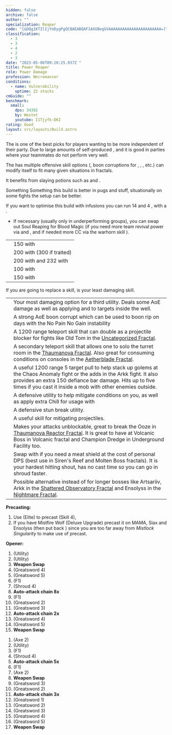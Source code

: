 ```yaml
---
hidden: false
archive: false
author: ""
specialization: Reaper
code: "[&DQg1KTIlIjYoDygPgQCBAEABQAF1AXUBegGVAAAAAAAAAAAAAAAAAAAAAAA=]"
classification:
  - 3
  - 3
  - 4
  - 2
  - 3
date: "2023-05-06T09:20:25.937Z "
title: Power Reaper
role: Power Damage
profession: Necromancer
conditions:
  - name: Vulnerability
    uptime: 22 stacks
cmGuide: ""
benchmark:
  small:
    dps: 34302
    by: Westet
    youtube: I1Tjyfk-DKI
rating: Good
layout: src/layouts/Build.astro
---
```


The <Specialization name="Reaper" text="Power Reaper"/> is one of the best picks for players wanting to be more independent of their party. Due to large amounts of self-produced <Condition name="Vulnerability"/>, <Boon name="Quickness"/> and <Boon name="Might"/> it is good in parties where your teammates do not perform very well.

The <Specialization name="Reaper" text="Power Reaper" /> has multiple offensive skill
options (<Control name="Pull" />, boon corruptions for <Instability name="No Pain, No Gain" />
, <Condition name="Blinded" />, <Condition name="Immobile" />, etc.) <Specialization
  name="Reaper"
  text="Power Reaper"
/> can modify itself to fit many given situations in fractals.

It benefits from slaying potions such as <Item id="50082"/> and <Item name="Impact" type="Sigil"/>.

<Divider text="Equipment" />

<CharacterWithAr>
<Character title="Eagle Runes" gear='{"attributes":{"profession":"Necromancer","specialization":"Reaper","data":{"Health":23812,"Armor":2192,"Power":3694,"Precision":2153,"Toughness":1225,"Vitality":1460,"Ferocity":1255,"Condition Damage":500,"Expertise":0,"Concentration":225,"Healing Power":0,"Agony Resistance":150,"Condition Duration":0,"Boon Duration":0.15,"Critical Chance":0.999047619047619,"Critical Damage":2.336666666666667,"Power Coefficient":1493,"Power2 Coefficient":2322,"Burning Coefficient":0,"Bleeding Coefficient":0.72,"Poison Coefficient":2.18,"Torment Coefficient":0,"Confusion Coefficient":0,"Flat DPS":0,"Siphon Base Coefficient":139.75,"Alternative Ferocity":300,"Alternative Power":3694,"Alternative Critical Chance":0.999047619047619,"Alternative Critical Damage":2.536666666666667,"Effective Power":24664.232906896337,"NonCrit Effective Power":10561.060187225627,"Power DPS":14179.322190988152,"Alternative Effective Power":30789.089588020157,"Power2 DPS":27528.78938135649,"Siphon DPS":153.72500000000002,"Bleeding Damage":81.25,"Bleeding Stacks":0.72,"Bleeding DPS":58.5,"Burning Damage":325.78125,"Burning Stacks":0,"Burning DPS":0,"Confusion Damage":102.03125,"Confusion Stacks":0,"Confusion DPS":0,"Poison Damage":99.21875,"Poison Stacks":2.18,"Poison DPS":216.29687500000003,"Torment Damage":120,"Torment Stacks":0,"Torment DPS":0,"Damage":42136.63344734464,"Effective Health":103872445.77114429,"Survivability":52807.54741796863,"Effective Healing":390,"Healing":390}},"armor":{"weight":"Light","helmAffix":"Assassin","helmRuneId":24723,"helmRune":"Eagle","helmRuneCount":6,"helmInfusionId":37131,"shouldersAffix":"Berserker","shouldersRuneId":24723,"shouldersRune":"Eagle","shouldersRuneCount":6,"shouldersInfusionId":37131,"coatAffix":"Berserker","coatRuneId":24723,"coatRune":"Eagle","coatRuneCount":6,"coatInfusionId":37131,"glovesAffix":"Berserker","glovesRuneId":24723,"glovesRune":"Eagle","glovesRuneCount":6,"glovesInfusionId":37131,"leggingsAffix":"Berserker","leggingsRuneId":24723,"leggingsRune":"Eagle","leggingsRuneCount":6,"leggingsInfusionId":37131,"bootsAffix":"Berserker","bootsRuneId":24723,"bootsRune":"Eagle","bootsRuneCount":6,"bootsInfusionId":37131},"weapon":{"weapon1MainId":30689,"weapon1MainType":"Greatsword","weapon1MainSigil1Id":24615,"weapon1MainAffix":"Berserker","weapon1MainInfusion1Id":37131,"weapon1MainInfusion2Id":37131,"weapon1MainSigil2Id":24868,"weapon2MainId":30698,"weapon2MainType":"Staff","weapon2MainSigil1Id":24615,"weapon2MainAffix":"Berserker","weapon2MainInfusion1Id":37131,"weapon2MainInfusion2Id":37131,"weapon2MainSigil2Id":24868},"backAndTrinket":{"backItemAffix":"Berserker","backItemInfusion1Id":37131,"backItemInfusion2Id":37131,"amuletAffix":"Berserker","ring1Affix":"Berserker","ring1Infusion1Id":37131,"ring1Infusion2Id":37131,"ring1Infusion3Id":37131,"ring2Affix":"Berserker","ring2Infusion1Id":37131,"ring2Infusion2Id":37131,"ring2Infusion3Id":37131,"accessory1Affix":"Berserker","accessory1InfusionId":37131,"accessory2Affix":"Berserker","accessory2InfusionId":37131},"consumables":{"foodId":91805,"utilityId":77569},"skills":{"healId":10547,"utility1Id":10546,"utility2Id":10607,"utility3Id":29414,"eliteId":10646},"assumedBuffs":{"value":[{"id":"might","type":"Boon"},{"id":"fury","type":"Boon"},{"id":"protection","type":"Boon"},{"id":"vulnerability","type":"Condition"},{"id":"jade-bot","gw2id":96613,"type":"Item"},{"id":"omnipotion","gw2id":79722,"type":"Item"}]},"traits":{"selection":[[914,829,853],[875,894,893],[2020,1969,2021]],"lines":[53,50,34]}}'>

Something Something this build is better in pugs and stuff, situationally on some fights the <Item id="24836"/> setup can be better.

If you want to optimise this build with infusions you can run 14 <Item name="Mighty +9 Agony Infusion"/> and 4 <Item name="Precise +9 Agony Infusion"/>, with a <Item id="48081" text="Berserkers Helm"/>.

</Character>
<Character title="Scholar Runes" gear='{"attributes":{"profession":"Necromancer","specialization":"Reaper","data":{"Health":23812,"Armor":2192,"Power":3692,"Precision":2155,"Toughness":1225,"Vitality":1460,"Ferocity":1255,"Condition Damage":500,"Expertise":0,"Concentration":225,"Healing Power":0,"Agony Resistance":150,"Condition Duration":0,"Boon Duration":0.15,"Critical Chance":1,"Critical Damage":2.336666666666667,"Power Coefficient":1493,"Power2 Coefficient":2322,"Burning Coefficient":0,"Bleeding Coefficient":0.72,"Poison Coefficient":2.18,"Torment Coefficient":0,"Confusion Coefficient":0,"Flat DPS":0,"Siphon Base Coefficient":139.75,"Alternative Ferocity":300,"Alternative Power":3692,"Alternative Critical Chance":1,"Alternative Critical Damage":2.536666666666667,"Effective Power":24664.316352713544,"NonCrit Effective Power":10555.342233686251,"Power DPS":14179.370163496851,"Alternative Effective Power":30791.69251936841,"Power2 DPS":27531.116684625897,"Siphon DPS":153.72500000000002,"Bleeding Damage":81.25,"Bleeding Stacks":0.72,"Bleeding DPS":58.5,"Burning Damage":325.78125,"Burning Stacks":0,"Burning DPS":0,"Confusion Damage":102.03125,"Confusion Stacks":0,"Confusion DPS":0,"Poison Damage":99.21875,"Poison Stacks":2.18,"Poison DPS":216.29687500000003,"Torment Damage":120,"Torment Stacks":0,"Torment DPS":0,"Damage":42139.008723122744,"Effective Health":103872445.77114429,"Survivability":52807.54741796863,"Effective Healing":390,"Healing":390}},"armor":{"weight":"Light","helmAffix":"Assassin","helmRuneId":24836,"helmRune":"Scholar","helmRuneCount":6,"helmInfusionId":37131,"shouldersAffix":"Berserker","shouldersRuneId":24836,"shouldersRune":"Scholar","shouldersRuneCount":6,"shouldersInfusionId":37131,"coatAffix":"Berserker","coatRuneId":24836,"coatRune":"Scholar","coatRuneCount":6,"coatInfusionId":37131,"glovesAffix":"Berserker","glovesRuneId":24836,"glovesRune":"Scholar","glovesRuneCount":6,"glovesInfusionId":37131,"leggingsAffix":"Berserker","leggingsRuneId":24836,"leggingsRune":"Scholar","leggingsRuneCount":6,"leggingsInfusionId":37131,"bootsAffix":"Berserker","bootsRuneId":24836,"bootsRune":"Scholar","bootsRuneCount":6,"bootsInfusionId":37131},"weapon":{"weapon1MainId":30689,"weapon1MainType":"Greatsword","weapon1MainSigil1Id":24615,"weapon1MainAffix":"Assassin","weapon1MainInfusion1Id":37131,"weapon1MainInfusion2Id":37131,"weapon1MainSigil2Id":24868,"weapon2MainId":30698,"weapon2MainType":"Staff","weapon2MainSigil1Id":24615,"weapon2MainAffix":"Assassin","weapon2MainInfusion1Id":37131,"weapon2MainInfusion2Id":37131,"weapon2MainSigil2Id":24868},"backAndTrinket":{"backItemAffix":"Assassin","backItemInfusion1Id":37131,"backItemInfusion2Id":37131,"amuletAffix":"Berserker","ring1Affix":"Assassin","ring1Infusion1Id":37131,"ring1Infusion2Id":37131,"ring1Infusion3Id":37131,"ring2Affix":"Assassin","ring2Infusion1Id":37131,"ring2Infusion2Id":37131,"ring2Infusion3Id":37131,"accessory1Affix":"Berserker","accessory1InfusionId":37131,"accessory2Affix":"Berserker","accessory2InfusionId":37131},"consumables":{"foodId":91805,"utilityId":77569},"skills":{"healId":10547,"utility1Id":10546,"utility2Id":10607,"utility3Id":29414,"eliteId":10646},"assumedBuffs":{"value":[{"id":"might","type":"Boon"},{"id":"fury","type":"Boon"},{"id":"protection","type":"Boon"},{"id":"vulnerability","type":"Condition"},{"id":"jade-bot","gw2id":96613,"type":"Item"},{"id":"omnipotion","gw2id":79722,"type":"Item"}]},"traits":{"selection":[[914,829,853],[875,894,893],[2020,1969,2021]],"lines":[53,50,34]}}'>

</Character>
</CharacterWithAr>

<Divider text="Build" />

<Grid>
<GridItem sm="7">
<Card title="Traits">
<Traits traits1="Spite" traits1Selected="Spiteful Talisman, Awaken the Pain, Close to Death" traits2="Soul Reaping" traits2Selected="Unyielding Blast, Soul Barbs, Death Perception" traits3="Reaper" traits3Selected="Chilling Nova , Soul Eater, Reapers Onslaught"/>
</Card>
<Card title="Situational Traits">

- If necessary (usually only in underperforming groups), you can swap out Soul Reaping for Blood Magic (if you need more team revival power via <Trait name="Ritual of Life" /> and <Trait name="Transfusion" />, and if needed more CC via the warhorn skill <Trait name="Banshees Wail" />).

</Card>

<Card title="Defiance Bar Damage">

|                                                                        |                                                                            |
| ---------------------------------------------------------------------- | -------------------------------------------------------------------------- |
| <Skill name="Grasping Darkness" size="big" disableText/>               | 150 with <Control name="Pull"/>                                            |
| <Skill name="Wail of Doom" size="big" disableText/>                    | 200 with <Control name="Daze"/> (300 if traited)                           |
| <Skill name="Charge" profession="necromancer" size="big" disableText/> | 200 with <Control name="Knockdown"/> and 232 with <Control name="Launch"/> |
| <Skill name="Terrify" size="big" disableText/>                         | 100 with <Condition name="Fear"/>                                          |
| <Skill name="Executioners Scythe" size="big" disableText/>             | 150 with <Control name="Stun"/>                                            |

</Card>

</GridItem>

<GridItem sm="5">
<Card title="Situational Skills">

<Warning>
  If you are going to replace a skill, <Skill name="Well of Darkness" /> is your
  least damaging skill.
</Warning>

|                                                               |                                                                                                                                                                                                                                                      |
| ------------------------------------------------------------- | ---------------------------------------------------------------------------------------------------------------------------------------------------------------------------------------------------------------------------------------------------- |
| <Skill name="Well of Darkness" size="big" disableText/>       | Your most damaging option for a third utility. Deals some AoE damage as well as applying <Condition name="Blinded" text="Blind"/> and <Condition name="Chilled" text="Chill"/> to targets inside the well.                                           |
| <Skill name="Well of Corruption" size="big" disableText/>     | A strong AoE boon corrupt which can be used to boon rip on days with the No Pain No Gain instability                                                                                                                                                 |
| <Skill name="Summon flesh Wurm" size="big" disableText/>      | A 1200 range teleport skill that can double as a projectile blocker for fights like Old Tom in the [Uncategorized Fractal](/fractals/uncategorized).                                                                                                 |
| <Skill name="Spectral Walk " size="big" disableText/>         | A secondary teleport skill that allows one to solo the turret room in the [Thaumanova Fractal](/fractals/thaumanova-reactor). Also great for consuming conditions on consoles in the [Aetherblade Fractal](/fractals/aetherblade).                   |
| <Skill name="Spectral Grasp" size="big" disableText/>         | A useful 1200 range 5 target pull to help stack up golems at the Chaos Anomaly fight or the adds in the Arkk fight. It also provides an extra 150 defiance bar damage. Hits up to five times if you cast it inside a mob with other enemies outside. |
| <Skill name="Suffer" size="big" disableText/>                 | A defensive utility to help mitigate conditions on you, as well as apply extra Chill for usage with <Trait name="Cold Shoulder"/>                                                                                                                    |
| <Skill name="You are all Weaklings" size="big" disableText/>  | A defensive stun break utility.                                                                                                                                                                                                                      |
| <Skill name="Corrosive Poison Cloud" size="big" disableText/> | A useful skill for mitigating projectiles.                                                                                                                                                                                                           |
| <Skill name="Nothing Can Save You" size="big" disableText/>   | Makes your attacks unblockable, great to break the Ooze in [Thaumanova Reactor Fractal](/fractals/thaumanova-reactor). It is great to have at Volcanic Boss in Volcanic fractal and Champion Dredge in Underground Facility too.                     |
| <Skill name="Rise!" size="big" disableText/>                  | Swap with <Skill name="Well of Darkness"/> if you need a meat shield at the cost of personal DPS (best use in Siren's Reef and Molten Boss fractals). It is your hardest hitting shout, has no cast time so you can go in shroud faster.             |
| <Skill name="Summon Shadow Fiend" size="big" disableText/>    | Possible alternative instead of <Skill name="Well of Darkness"/> for longer bosses like Artsariiv, Arkk in the [Shattered Observatory Fractal](/fractals/shattered-observatory) and Ensolyss in the [Nightmare Fractal](/fractals/nightmare).        |

</Card>
</GridItem>
</Grid>

<Divider text="Details" />

<Grid>
<GridItem sm="7">
<Card title="Rotation">

**Precasting:**

1. Use <Skill name="Lich Form"/> (Elite) to precast <Skill id="10636"/> (Skill 4),
2. If you have Mistfire Wolf (Deluxe Upgrade) precast it on MAMA, Siax and Ensolyss (then put back <Skill name="Lich Form"/>) since you are too far away from _Mistlock Singularity_ to make use of <Skill name="Lich Form" disableText/> precast.

**Opener:**

1. <Skill name="Well of Darkness" /> (Utility)
2. <Skill name="Well of Suffering" /> (Utility)
3. **Weapon Swap**
4. <Skill name="Nightfall" /> (Greatsword 4)
5. <Skill name="Grasping Darkness" /> (Greatsword 5)
6. <Skill name="Reapers Shroud" /> (F1)
7. <Skill name="Soul Spiral" /> (Shroud 4)
8. **Auto-attack chain 8x**
9. <Skill name="Exit Reapers Shroud" /> (F1)
10. <Skill name="Gravedigger" /> (Greatsword 2)
11. <Skill name="Death Spiral" /> (Greatsword 3)
12. **Auto-attack chain 2x**
13. <Skill name="Nightfall" /> (Greatsword 4)
14. <Skill name="Grasping Darkness" /> (Greatsword 5)
15. **Weapon Swap**

</Card>
</GridItem>

<GridItem sm="5">
<Card title="Rotation: Loop">

1. <Skill name="Ghastly Claws" /> (Axe 2)
2. <Skill name="Well of Suffering" /> (Utility)
3. <Skill name="Reapers Shroud" /> (F1)
4. <Skill name="Soul Spiral" /> (Shroud 4)
5. **Auto-attack chain 5x**
6. <Skill name="Exit Reapers Shroud" /> (F1)
7. <Skill name="Ghastly Claws" /> (Axe 2)
8. **Weapon Swap**
9. <Skill name="Death Spiral" /> (Greatsword 3)
10. <Skill name="Gravedigger" /> (Greatsword 2)
11. **Auto-attack chain 3x**
12. <Skill name="Dusk Strike" /> (Greatsword 1)
13. <Skill name="Gravedigger" /> (Greatsword 2)
14. <Skill name="Death Spiral" /> (Greatsword 3)
15. <Skill name="Nightfall" /> (Greatsword 4)
16. <Skill name="Grasping Darkness" /> (Greatsword 5)
17. **Weapon Swap**

</Card>
</GridItem>

</Grid>
